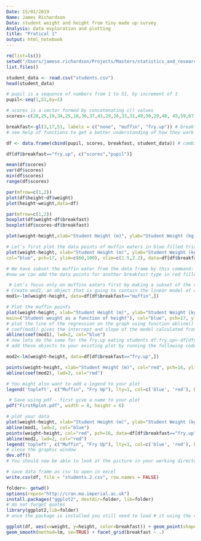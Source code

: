 ```yaml
---
Date: 15/01/2019 
Name: James Richardson
Data: student weight and height from tiny made up survey
Analysis: data exploration and plotting
title: "Pratical 1"
output: html_notebook
---
```


```r
rm(list=ls())
setwd("/Users/jamese.richardson/Projects/Masters/statistics_and_research/week1")
list.files() 
```


```r
student_data <- read.csv("students.csv")
head(student_data)
```

```r
# pupil is a sequence of numbers from 1 to 51, by increment of 1
pupil<-seq(1,51,by=1)

# scores is a vector formed by concatenating c() values
scores<-c(20,25,19,34,25,18,36,37,43,29,26,33,31,49,50,29,48, 45,59,67,70,54,52,55,59,68,63,68,61,55,59,69,71,72,69,68,65,75,73,71,79,89,83,90,83,82,85,81,85,71,69)

breakfast<-gl(3,17,51, labels = c("none", "muffin", "fry.up")) # breakfast is a factor with 3 # levels, each replicated 17 times (51 in total)
# see help of functions to get a better understanding of how they work # copy and paste some of the examples provided in the help fileb

df <- data.frame(cbind(pupil, scores, breakfast, student_data)) # combine all data

df[df$breakfast=="fry.up", c("scores","pupil")]

mean(df$scores)
var(df$scores) 
min(df$scores) 
range(df$scores)
```


```r
par(mfrow=c(1,2))
plot(df$height~df$weight)
plot(height~weight,data=df)
```

```r
par(mfrow=c(1,2))
boxplot(df$weight~df$breakfast)
boxplot(df$scores~df$breakfast)
```

```r
plot(weight~height,xlab="Student Height (m)", ylab="Student Weight (kg)", main=("Student weight as a function of height"), ylim=c(0,100), col=(breakfast), data=df)
```


```r
# Let’s first plot the data points of muffin eaters in blue filled triangles
plot(weight~height, xlab="Student Height (m)", ylab="Student Weight (kg)", main=("Student weight as a function of height"),
col="blue", pch=17, ylim=c(60,100), xlim=c(1.5,2.2), data=df[df$breakfast=="muffin",])

# We have subset the muffin eater from the data frame by this command: #data=df[df$breakfast=="muffin",]
#now we can add the data points for another breakfast type in red filled circles points(weight~height, col="red", pch=16, data=df[df$breakfast=="fry.up",])
```

```r
 # Let’s focus only on muffins eaters first by making a subset of the data with just muffin eaters: df.muffins<-df[df$breakfast=="muffin",]
# Create mod1, an object that is going to contain the linear model of weight as function of height for the students that have muffins for breakfast
mod1<-lm(weight~height, data=df[df$breakfast=="muffin",])

# Plot the muffin points
plot(weight~height, xlab="Student Height (m)", ylab="Student Weight (kg)",
main=("Student weight as a function of height"), col="blue", pch=17, ylim=c(60,100), xlim=c(1.5,2.2), data=df[df$breakfast=="muffin",])
# plot the line of the regression on the graph using function abline() abline(coef(mod1))
# coef(mod1) gives the intercept and slope of the model calculated from df.muffins data frame. # you may want to have a line that is blue and wider
abline(coef(mod1), lwd=2, col="blue")
# now lets do the same for the fry.up eating students df.fry.up<-df[df$breakfast=="fry.up",] mod2<-lm(weight~height, data=df.fry.up)
# add these objects to your existing plot by running the following code points(weight~height, col="red", pch=16, data=df[df$breakfast=="fry.up",]) abline(coef(mod2), lwd=2, col="red")

mod2<-lm(weight~height, data=df[df$breakfast=="fry.up",])

points(weight~height, xlab="Student Height (m)", col="red", pch=16, ylim=c(60,100), xlim=c(1.5,2.2), data=df[df$breakfast=="fry.up",])
abline(coef(mod2), lwd=2, col="red")

# You might also want to add a legend to your plot
legend('topleft', c("Muffin", "Fry Up"), lty=1, col=c('blue', 'red'), bty='n', cex=1)
```


```r

 # Save using pdf - first give a name to your plot 
pdf("FirstRplot.pdf", width = 8, height = 6)

# plot your data
plot(weight~height, xlab="Student Height (m)", ylab="Student Weight (kg)", main=("Student weight as a function of height"), col="blue", pch=17, ylim=c(60,100), xlim=c(1.5,2.2), data=df[df$breakfast=="muffin",])
abline(mod1, lwd=2, col="blue")
points(weight~height, col="red", pch=16, data=df[df$breakfast=="fry.up",]) 
abline(mod2, lwd=2, col="red")
legend('topleft', c("Muffin", "Fry Up"), lty=1, col=c('blue', 'red'), bty='n', cex=1)
# close the graphic window 
dev.off()
# You should now be able to look at the picture in your working directory, if you forgot where this is use getwd()
```


```r
# save data frame as csv to open in excel
write.csv(df, file = "students.2.csv", row.names = FALSE)
```


```r
folder<- getwd()
options(repos="http://cran.ma.imperial.ac.uk")
install.packages("ggplot2", destdir=folder, lib=folder)
# do not forget quotes 
library(ggplot2,lib=folder) 
# once the package is installed you still need to load # it using the command library()
```

```r
ggplot(df, aes(x=weight, y=height, color=breakfast)) + geom_point(shape=1) +
geom_smooth(method=lm, se=TRUE) + facet_grid(breakfast ~ .)
```










